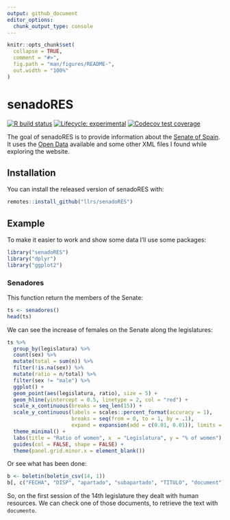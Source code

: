 ```yaml
---
output: github_document
editor_options: 
  chunk_output_type: console
---
```


<!-- README.md is generated from README.Rmd. Please edit that file -->

```r
knitr::opts_chunk$set(
  collapse = TRUE,
  comment = "#>",
  fig.path = "man/figures/README-",
  out.width = "100%"
)
```

# senadoRES

<!-- badges: start -->
[![R build status](https://github.com/rOpenSpain/senadoRES/workflows/R-CMD-check/badge.svg)](https://github.com/rOpenSpain/senadoRES/actions)
[![Lifecycle: experimental](https://img.shields.io/badge/lifecycle-experimental-orange.svg)](https://www.tidyverse.org/lifecycle/#experimental)
[![Codecov test coverage](https://codecov.io/gh/rOpenSpain/senadoRES/branch/master/graph/badge.svg)](https://codecov.io/gh/rOpenSpain/senadoRES?branch=master)
<!-- badges: end -->

The goal of senadoRES is to provide information about the [Senate of Spain](https://en.wikipedia.org/wiki/Senate_of_Spain).
It uses the [Open Data](https://www.senado.es/web/relacionesciudadanos/datosabiertos/catalogodatos/index.html) available and some other XML files I found while exploring the website.

## Installation

You can install the released version of senadoRES with:


``` r
remotes::install_github("llrs/senadoRES")
```

## Example

To make it easier to work and show some data I'll use some packages:

```r
library("senadoRES")
library("dplyr")
library("ggplot2")
```

### Senadores

This function return the members of the Senate:

```r
ts <- senadores()
head(ts)
```


We can see the increase of females on the Senate along the legislatures:

```r
ts %>%
  group_by(legislatura) %>%
  count(sex) %>%
  mutate(total = sum(n)) %>%
  filter(!is.na(sex)) %>%
  mutate(ratio = n/total) %>%
  filter(sex != "male") %>% 
  ggplot() +
  geom_point(aes(legislatura, ratio), size = 5) +
  geom_hline(yintercept = 0.5, linetype = 2, col = "red") +
  scale_x_continuous(breaks = seq_len(15)) +
  scale_y_continuous(labels = scales::percent_format(accuracy = 1), 
                     breaks = seq(from = 0, to = 1, by = .1),
                     expand = expansion(add = c(0.01, 0.01)), limits = c(0, NA)) +
  theme_minimal() +
  labs(title = "Ratio of women", x  = "Legislatura", y = "% of women") +
  guides(col = FALSE, shape = FALSE) +
  theme(panel.grid.minor.x = element_blank())
```

Or see what has been done:

```r
b <- boletin(boletin_csv(14, 1))
b[, c("FECHA", "DISP", "apartado", "subapartado", "TITULO", "document")]
```

So, on the first session of the 14th legislature they dealt with human resources.
We can check one of those documents, to retrieve the text with `documento`.
